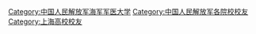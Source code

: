 [[Category:中国人民解放军海军军医大学|Category:中国人民解放军海军军医大学]]
[[Category:中国人民解放军各院校校友|Category:中国人民解放军各院校校友]]
[[Category:上海高校校友|Category:上海高校校友]]